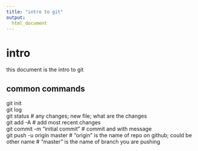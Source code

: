 ```yaml
---
title: "intro to git"
output: 
  html_document
---
```


# intro
this document is the intro to git

## common commands
git init \
git log \
git status # any changes; new file; what are the changes \
git add -A # add most recent changes \
git commit -m "initial commit" # commit and with message \
git push -u origin master # "origin" is the name of repo on github; could be other name # "master" is the name of branch you are pushing \
